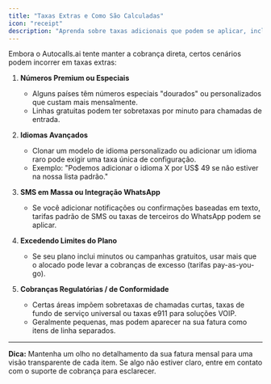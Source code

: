 ```yaml
---
title: "Taxas Extras e Como São Calculadas"
icon: "receipt"
description: "Aprenda sobre taxas adicionais que podem se aplicar, incluindo números premium, configuração de idiomas e cobranças regulatórias"
---
```


Embora o Autocalls.ai tente manter a cobrança direta, certos cenários podem incorrer em taxas extras:

1. **Números Premium ou Especiais**

   - Alguns países têm números especiais "dourados" ou personalizados que custam mais mensalmente.
   - Linhas gratuitas podem ter sobretaxas por minuto para chamadas de entrada.

2. **Idiomas Avançados**

   - Clonar um modelo de idioma personalizado ou adicionar um idioma raro pode exigir uma taxa única de configuração.
   - Exemplo: "Podemos adicionar o idioma X por US$ 49 se não estiver na nossa lista padrão."

3. **SMS em Massa ou Integração WhatsApp**

   - Se você adicionar notificações ou confirmações baseadas em texto, tarifas padrão de SMS ou taxas de terceiros do WhatsApp podem se aplicar.

4. **Excedendo Limites do Plano**

   - Se seu plano inclui minutos ou campanhas gratuitos, usar mais que o alocado pode levar a cobranças de excesso (tarifas pay-as-you-go).

5. **Cobranças Regulatórias / de Conformidade**
   - Certas áreas impõem sobretaxas de chamadas curtas, taxas de fundo de serviço universal ou taxas e911 para soluções VOIP.
   - Geralmente pequenas, mas podem aparecer na sua fatura como itens de linha separados.

---

**Dica:** Mantenha um olho no detalhamento da sua fatura mensal para uma visão transparente de cada item. Se algo não estiver claro, entre em contato com o suporte de cobrança para esclarecer.
